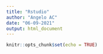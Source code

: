 ```yaml
---
title: "Rstudio"
author: "Angelo AC"
date: "06-09-2021"
output: html_document
---
```


```r
knitr::opts_chunk$set(echo = TRUE)
```

